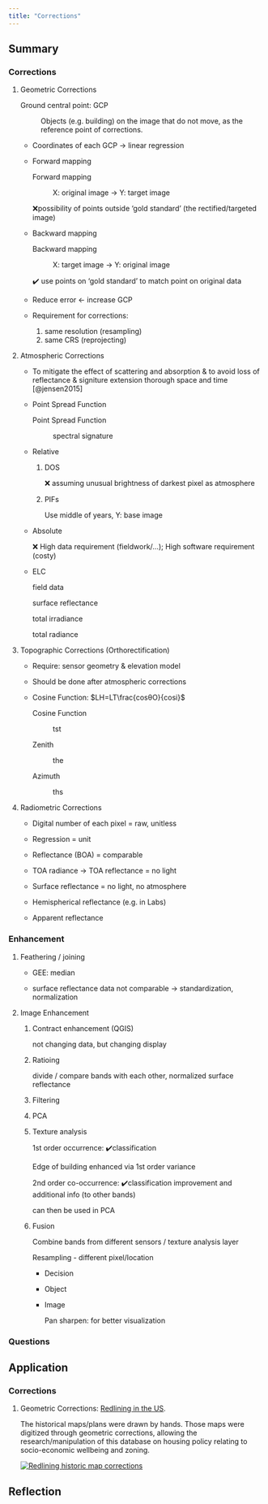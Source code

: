 ```yaml
---
title: "Corrections"
---
```


## Summary

### Corrections

1.  Geometric Corrections

    Ground central point: GCP

    :   Objects (e.g. building) on the image that do not move, as the reference point of corrections.

    -   Coordinates of each GCP -\> linear regression

    -   Forward mapping

        Forward mapping

        :   X: original image -\> Y: target image

        ❌possibility of points outside 'gold standard' (the rectified/targeted image)

    -   Backward mapping

        Backward mapping

        :   X: target image -\> Y: original image

        ✔️ use points on 'gold standard' to match point on original data

    -   Reduce error \<- increase GCP

    -   Requirement for corrections:

        1.  same resolution (resampling)
        2.  same CRS (reprojecting)

2.  Atmospheric Corrections

    -   To mitigate the effect of scattering and absorption & to avoid loss of reflectance & signiture extension thorough space and time [@jensen2015]

    -   Point Spread Function

        Point Spread Function

        :   spectral signature

    ```{=html}
    <!-- -->
    ```
    -   Relative

        1.  DOS

            ❌ assuming unusual brightness of darkest pixel as atmosphere

        2.  PIFs

            Use middle of years, Y: base image

    -   Absolute

        ❌ High data requirement (fieldwork/...); High software requirement (costy)

    -   ELC

        field data

        surface reflectance

        total irradiance

        total radiance

3.  Topographic Corrections (Orthorectification)

    -   Require: sensor geometry & elevation model

    -   Should be done after atmospheric corrections

    <!-- -->

    -   Cosine Function: $LH=LT\frac{cosθO}{cosi}$

        Cosine Function

        :   tst

        Zenith

        :   the

        Azimuth

        :   ths

4.  Radiometric Corrections

    -   Digital number of each pixel = raw, unitless

    -   Regression = unit

    -   Reflectance (BOA) = comparable

    -   TOA radiance -\> TOA reflectance = no light

    -   Surface reflectance = no light, no atmosphere

    -   Hemispherical reflectance (e.g. in Labs)

    -   Apparent reflectance

### Enhancement

1.  Feathering / joining

    -   GEE: median

    -   surface reflectance data not comparable -\> standardization, normalization

2.  Image Enhancement

    1.  Contract enhancement (QGIS)

        not changing data, but changing display

    2.  Ratioing

        divide / compare bands with each other, normalized surface reflectance

    3.  Filtering

    4.  PCA

    5.  Texture analysis

        1st order occurrence: ✔️classification

        Edge of building enhanced via 1st order variance

        2nd order co-occurrence: ✔️classification improvement and additional info (to other bands)

        can then be used in PCA

    6.  Fusion

        Combine bands from different sensors / texture analysis layer

        Resampling - different pixel/location

        -   Decision

        -   Object

        -   Image

            Pan sharpen: for better visualization

### Questions

## Application

### Corrections

1.  Geometric Corrections: [Redlining in the US](https://dsl.richmond.edu/panorama/redlining/#loc=11/42.366/-71.262&city=cambridge-ma).

    The historical maps/plans were drawn by hands. Those maps were digitized through geometric corrections, allowing the research/manipulation of this database on housing policy relating to socio-economic wellbeing and zoning.

    [![Redlining historic map corrections](image/redlining.png)](https://dsl.richmond.edu/panorama/redlining/#loc=11/42.366/-71.262&city=cambridge-ma)

## Reflection
